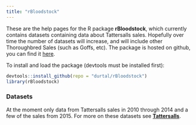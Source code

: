 ```yaml
---
title: "rBloodstock"
---
```


These are the help pages for the R package **rBloodstock**, which currently contains datasets containing data about Tattersalls sales.  Hopefully over time the number of datasets will increase, and will include other Thoroughbred Sales (such as Goffs, etc).  The package is hosted on github, you can find it [here](https://www.github.com/durtal/rBloodstock).

To install and load the package (devtools must be installed first):
```r
devtools::install_github(repo = "durtal/rBloodstock")
library(rBloodstock)
```

### Datasets

At the moment only data from Tattersalls sales in 2010 through 2014 and a few of the sales from 2015.  For more on these datasets see [**Tattersalls**](tattersalls.html).
